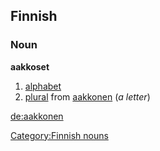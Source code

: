 ==Finnish==
===Noun===
'''aakkoset'''
#[[alphabet]]
#[[plural]] from [[aakkonen]] (''a letter'')
[[Category:Finnish nouns]]

[[de:aakkonen]]